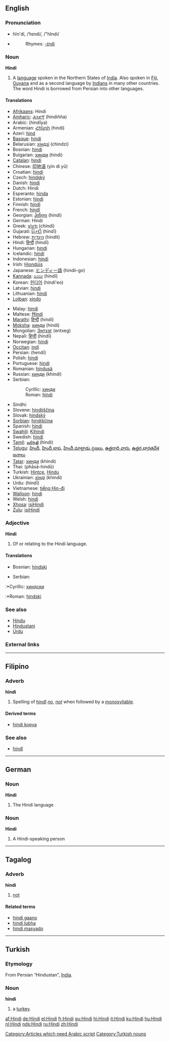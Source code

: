 {{interwiktionary|code=hi}}

==English==
{{wikipedia}}

===Pronunciation===
*hĭn'di, /ˈhɪndi/, /"hIndi/
*{{audio|en-us-Hindi.ogg|Audio (US)}}
*:Rhymes: [[Rhymes:English:-ɪndi|-ɪndi]]

===Noun===
'''Hindi'''

# A [[language]] spoken in the Northern States of [[India]].  Also spoken in [[Fiji]], [[Guyana]] and as a second language by [[Indian]]s in many other countries. The word Hindi is borrowed from Persian into other languages.

====Translations====
{{top}}
*[[Afrikaans]]: Hindi
*[[Amharic]]: [[ሕንድኛ]] (hindiñña)
*Arabic: {{ARchar|[[هندية]]}} (hindīya) {{f}}
*Armenian: [[Հինդի]] (hindi)
*Azeri: [[hind]]
*[[Basque]]: [[hindi]]
*Belarusian: [[хіндзі]] (chindzi)
*Bosnian: [[hindi#Bosnian|hindi]] {{m}}
*Bulgarian: [[хинди#Bulgarian|хинди]] (hindi)
*[[Catalan]]: [[hindi]]
*Chinese: [[印地语]] (yìn dì yǔ)
*Croatian: [[hindi#Croatian|hindi]]
*Czech: [[hindský]]
*Danish: [[hindi]]
*Dutch: Hindi {{n}}
*Esperanto: [[hinda]]
*Estonian: [[hindi]]
*Finnish: [[hindi]]
*French: [[hindî]]
*Georgian: [[ჰინდი]] (hindi)
*German: Hindi {{n}}
*Greek: [[χίντι]] (chíndi)
*Gujarati: [[હિન્દી]] (hindī)
*Hebrew: [[הינדית]] (hindit)
*Hindi: [[हिन्दी]] (hindī)
*Hungarian: [[hindi]]
*Icelandic: [[hindí]]
*Indonesian: [[hindi]]
*Irish: [[Hiondúis]] {{f}}
*Japanese: [[ヒンディー語]] (hindii-go)
*[[Kannada]]: [[ಹಿಂದೀ]] (hindī)
*Korean: [[힌디어]] (hindi'eo)
*Latvian: [[hindi]]
*Lithuanian: [[hindi]]
*[[Lojban]]: [[xindo]]
{{mid}}
*Malay: [[hindi]]
*Maltese: [[Ħindi]]
*[[Marathi]]: [[हिन्दी]] (hindī)
*[[Moksha]]: [[хинди]] (hindi)
*Mongolian: [[Энтхэг]] (entxeg)
*Nepali: [[हिन्दी]] (hindī)
*Norwegian: [[hindi]]
*[[Occitan]]: [[indi]]
*Persian: {{FAchar|[[هندی]]}} (hendī)
*Polish: [[hindi]]
*Portuguese: [[hindi]]
*Romanian: [[hindusă]]
*Russian: [[хинди#Russian|хинди]] (khindi)
*Serbian:
*:Cyrillic: [[хинди#Serbian|хинди]] {{m}}
*:Roman: [[hindi#Serbian|hindi]] {{m}}
*Sindhi: {{SDchar|[[ھندي|ھِندِي]]}}
*Slovene: [[hindijščina]]
*Slovak: [[hindský]]
*[[Sorbian]]: [[hindišćina]]
*Spanish: [[hindi]] {{m}}
*[[Swahili]]: [[Kihindi]]
*Swedish: [[hindi]]
*[[Tamil]]: [[ஹிந்தி]] (hindi)
*[[Telugu]]: [[హిందీ]], [[హిందీ భాష]], [[హిందీ మాట్లాడు ప్రజలు]], [[ఉత్తరాది వారు]], [[ఉత్తర భారతదేశ జనాలు]]
*[[Tatar]]: [[хинди#Tatar|хинди]] (khindi)
*Thai: {{THchar|[[ภาษาฮินดู]]}} (phāsā-hindū)
*Turkish: [[Hintçe]], [[Hindu]]
*Ukrainian: [[хiндi]] (khindi)
*Urdu: {{URchar|[[ہندی]]}} (hindī)
*Vietnamese: [[tiếng Hin-đi]]
*[[Walloon]]: [[hindi]]
*Welsh: [[hindi]]
*[[Xhosa]]: [[isiHindi]]
*[[Zulu]]: [[isiHindi]]
{{bottom}}

===Adjective===
'''Hindi'''
# Of or relating to the Hindi language.

====Translations====
{{top}}
*Bosnian: [[hindski#Bosnian|hindski]] {{m}}
{{mid}}
*Serbian:
:*Cyrillic: [[хиндски#Serbian|хиндски]] {{m}}
:*Roman: [[hindski#Serbian|hindski]] {{m}}
{{bottom}}

===See also===
*[[Hindu]]
*[[Hindustani]]
*[[Urdu]]

===External links===
{{ethnologue|code=hin}}

----

==Filipino==
===Adverb===
<!-- or particle? -->
'''hindi'''

# Spelling of [[hindî]] ''[[no]]'', ''[[not]]'' when followed by a [[monosyllable]].

====Derived terms====
*[[hindi kopya]]

===See also===
*[[hindî]]

----

==German==
===Noun===
'''Hindi''' {{n}}
# The Hindi language

===Noun===
'''Hindi''' {{m}}
# A Hindi-speaking person

----

==Tagalog==
===Adverb===
'''hindi'''
# [[not]]

====Related terms====
*[[hindi gaano]]
*[[hindi lubha]]
*[[hindi masyado]]

----

==Turkish==

===Etymology===
From Persian “Hindustan”, [[India]]. [[Category:Articles which need Arabic script]]

===Noun===
'''hindi'''

# a [[turkey]].

[[Category:Turkish nouns]]

[[af:Hindi]]
[[de:Hindi]]
[[el:Hindi]]
[[fr:Hindi]]
[[gu:Hindi]]
[[hi:Hindi]]
[[it:Hindi]]
[[ku:Hindi]]
[[hu:Hindi]]
[[nl:Hindi]]
[[nds:Hindi]]
[[ru:Hindi]]
[[zh:Hindi]]